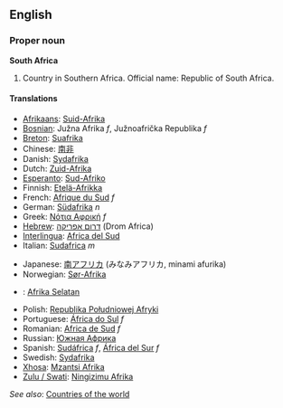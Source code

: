 ==English==

===Proper noun===
'''South Africa'''
# Country in Southern Africa. Official name: Republic of South Africa.

====Translations====

{{top}}
*[[Afrikaans]]: [[Suid-Afrika]]
*[[Bosnian]]: Južna Afrika ''f'', Južnoafrička Republika ''f''
*[[Breton]]: [[Suafrika]]
*Chinese: [[南非]]
*Danish: [[Sydafrika]]
*Dutch: [[Zuid-Afrika]]
*[[Esperanto]]: [[Sud-Afriko]]
*Finnish: [[Etelä-Afrikka]]
*French: [[Afrique du Sud]] ''f''
*German: [[Südafrika]] ''n''
*Greek: [[Νότια Αφρική]] ''f''
*[[Hebrew]]: [[דרום אפריקה]] (Drom Africa)
*[[Interlingua]]: [[Africa del Sud]]
*Italian: [[Sudafrica]] ''m''
{{mid}}
*Japanese: [[南アフリカ]] (みなみアフリカ, minami afurika)
*Norwegian: [[Sør-Afrika]]
*{{ms}}: [[Afrika Selatan]]
*Polish: [[Republika Południowej Afryki]]
*Portuguese: [[África do Sul]] ''f''
*Romanian: [[Africa de Sud]] ''f''
*Russian: [[Южная Африка]]
*Spanish: [[Sudáfrica]] ''f'', [[África del Sur]] ''f''
*Swedish: [[Sydafrika]]
*[[Xhosa]]: [[Mzantsi Afrika]]
*[[Zulu / Swati]]: [[Ningizimu Afrika]]
{{bottom}}

''See also'': [[Countries of the world]]